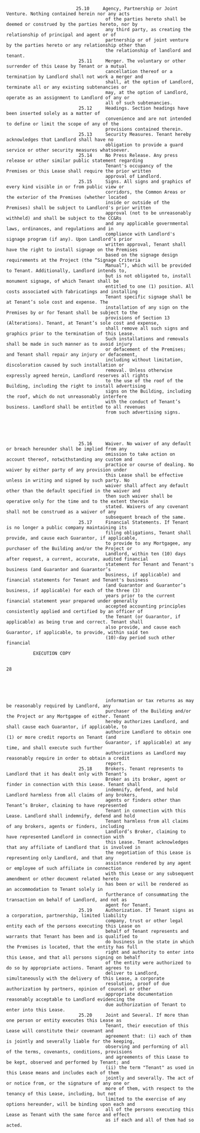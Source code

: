                               25.10     Agency, Partnership or Joint Venture. Nothing contained herein nor any acts
                                         of the parties hereto shall be deemed or construed by the parties hereto, nor by
                                         any third party, as creating the relationship of principal and agent or of
                                         partnership or of joint venture by the parties hereto or any relationship other than
                                         the relationship of landlord and tenant.
                               25.11     Merger. The voluntary or other surrender of this Lease by Tenant or a mutual
                                         cancellation thereof or a termination by Landlord shall not work a merger and
                                         shall, at the option of Landlord, terminate all or any existing subtenancies or
                                         may, at the option of Landlord, operate as an assignment to Landlord of any or
                                         all of such subtenancies.
                               25.12     Headings. Section headings have been inserted solely as a matter of
                                         convenience and are not intended to define or limit the scope of any of the
                                         provisions contained therein.
                               25.13     Security Measures. Tenant hereby acknowledges that Landlord shall have no
                                         obligation to provide a guard service or other security measures whatsoever.
                               25.14     No Press Release. Any press release or other similar public statement regarding
                                         Tenant's occupancy of the Premises or this Lease shall require the prior written
                                         approval of Landlord.
                               25.15     Signs. All signs and graphics of every kind visible in or from public view or
                                         corridors, the Common Areas or the exterior of the Premises (whether located
                                         inside or outside of the Premises) shall be subject to Landlord's prior written
                                         approval (not to be unreasonably withheld) and shall be subject to the CC&Rs
                                         and any applicable governmental laws, ordinances, and regulations and in
                                         compliance with Landlord's signage program (if any). Upon Landlord’s prior
                                         written approval, Tenant shall have the right to install signage on the Premises
                                         based on the signage design requirements at the Project (the “Signage Criteria
                                         Manual”), which will be provided to Tenant. Additionally, Landlord intends to,
                                         but is not obligated to, install monument signage, of which Tenant shall be
                                         entitled to one (1) position. All costs associated with fabricatings and installing
                                         Tenant specific signage shall be at Tenant’s sole cost and expense. The
                                         installation of any sign on the Premises by or for Tenant shall be subject to the
                                         provisions of Section 13 (Alterations). Tenant, at Tenant’s sole cost and expense,
                                         shall remove all such signs and graphics prior to the termination of this Lease.
                                         Such installations and removals shall be made in such manner as to avoid injury
                                         or defacement of the Premises; and Tenant shall repair any injury or defacement,
                                         including without limitation, discoloration caused by such installation or
                                         removal. Unless otherwise expressly agreed herein, Landlord reserves all rights
                                         to the use of the roof of the Building, including the right to install advertising
                                         signs on the Building, including the roof, which do not unreasonably interfere
                                         with the conduct of Tenant’s business. Landlord shall be entitled to all revenues
                                         from such advertising signs.





                               25.16     Waiver. No waiver of any default or breach hereunder shall be implied from any
                                         omission to take action on account thereof, notwithstanding any custom and
                                         practice or course of dealing. No waiver by either party of any provision under
                                         this Lease shall be effective unless in writing and signed by such party. No
                                         waiver shall affect any default other than the default specified in the waiver and
                                         then such waiver shall be operative only for the time and to the extent therein
                                         stated. Waivers of any covenant shall not be construed as a waiver of any
                                         subsequent breach of the same.
                               25.17     Financial Statements. If Tenant is no longer a public company maintaining its
                                         filing obligations, Tenant shall provide, and cause each Guarantor, if applicable,
                                         to provide to any Mortgagee, any purchaser of the Building and/or the Project or
                                         Landlord, within ten (10) days after request, a current, accurate, audited financial
                                         statement for Tenant and Tenant's business (and Guarantor and Guarantor’s
                                         business, if applicable) and financial statements for Tenant and Tenant's business
                                         (and Guarantor and Guarantor’s business, if applicable) for each of the three (3)
                                         years prior to the current financial statement year prepared under generally
                                         accepted accounting principles consistently applied and certified by an officer of
                                         the Tenant (or Guarantor, if applicable) as being true and correct. Tenant shall
                                         also provide, and cause each Guarantor, if applicable, to provide, within said ten
                                         (10)-day period such other financial

              EXECUTION COPY

                                                                            28





                                         information or tax returns as may be reasonably required by Landlord, any
                                         purchaser of the Building and/or the Project or any Mortgagee of either. Tenant
                                         hereby authorizes Landlord, and shall cause each Guarantor, if applicable, to
                                         authorize Landlord to obtain one (1) or more credit reports on Tenant (and
                                         Guarantor, if applicable) at any time, and shall execute such further
                                         authorizations as Landlord may reasonably require in order to obtain a credit
                                         report.
                               25.18     Brokers. Tenant represents to Landlord that it has dealt only with Tenant’s
                                         Broker as its broker, agent or finder in connection with this Lease. Tenant shall
                                         indemnify, defend, and hold Landlord harmless from all claims of any brokers,
                                         agents or finders other than Tenant’s Broker, claiming to have represented
                                         Tenant in connection with this Lease. Landlord shall indemnify, defend and hold
                                         Tenant harmless from all claims of any brokers, agents or finders, including
                                         Landlord’s Broker, claiming to have represented Landlord in connection with
                                         this Lease. Tenant acknowledges that any affiliate of Landlord that is involved in
                                         the negotiation of this Lease is representing only Landlord, and that any
                                         assistance rendered by any agent or employee of such affiliate in connection
                                         with this Lease or any subsequent amendment or other document related hereto
                                         has been or will be rendered as an accommodation to Tenant solely in
                                         furtherance of consummating the transaction on behalf of Landlord, and not as
                                         agent for Tenant.
                               25.19     Authorization. If Tenant signs as a corporation, partnership, limited liability
                                         company, trust or other legal entity each of the persons executing this Lease on
                                         behalf of Tenant represents and warrants that Tenant has been and is qualified to
                                         do business in the state in which the Premises is located, that the entity has full
                                         right and authority to enter into this Lease, and that all persons signing on behalf
                                         of the entity were authorized to do so by appropriate actions. Tenant agrees to
                                         deliver to Landlord, simultaneously with the delivery of this Lease, a corporate
                                         resolution, proof of due authorization by partners, opinion of counsel or other
                                         appropriate documentation reasonably acceptable to Landlord evidencing the
                                         due authorization of Tenant to enter into this Lease.
                               25.20     Joint and Several. If more than one person or entity executes this Lease as
                                         Tenant, their execution of this Lease will constitute their covenant and
                                         agreement that: (i) each of them is jointly and severally liable for the keeping,
                                         observing and performing of all of the terms, covenants, conditions, provisions
                                         and agreements of this Lease to be kept, observed and performed by Tenant; and
                                         (ii) the term "Tenant" as used in this Lease means and includes each of them
                                         jointly and severally. The act of or notice from, or the signature of any one or
                                         more of them, with respect to the tenancy of this Lease, including, but not
                                         limited to the exercise of any options hereunder, will be binding upon each and
                                         all of the persons executing this Lease as Tenant with the same force and effect
                                         as if each and all of them had so acted.